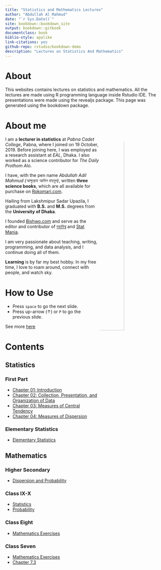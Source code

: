 --- 
title: "Statistics and Mathematics Lectures"
author: "Abdullah Al Mahmud"
date: "`r Sys.Date()`"
site: bookdown::bookdown_site
output: bookdown::gitbook
documentclass: book
biblio-style: apalike
link-citations: yes
github-repo: rstudio/bookdown-demo
description: "Lectures on Statistics And Mathematics"
---

# About {-}

This websites contains lectures on statistics and mathematics. All the lectures are made using R programming language inside Rstudio IDE. The presentations were made using the revealjs package. This page was generated using the bookdown package. 

# About me {-}

<img style="float: right; border-radius: 50%;" src="img/mahmud.jpg" width="40%">

I am a **lecturer in statistics** at *Pabna Cadet College*, Pabna, where I joined on 19 October, 2019. Before joining here, I was employed as a research assistant at *EAL*, Dhaka. I also worked as a science contributor for *The Daily Prothom Alo*. 

I have, with the pen name *Abdullah Adil Mahmud (আব্দুল্যাহ আদিল মাহমুদ)*, written **three science books**, which are all available for purchase on [Rokomari.com](https://www.rokomari.com/book/author/47631).

Hailing from Lakshmipur Sadar Upazila, I graduated with **B.S.** and **M.S.** degrees from the **University of Dhaka**.

I founded [Bishwo.com](https://www.bishwo.com) and serve as the editor and contributor of [মহাবিশ্ব](https://sky.bishwo.com) and [Stat Mania](https://www.statmania.info).

I am very passionate about teaching, writing, programming, and data analysis, and I continue doing all of them.

**Learning** is by far my best hobby. In my free time, I love to roam around, connect with people, and watch sky.

# How to Use {- #how}

- Press `space` to go the next slide.
- Press up-arrow ($\uparrow$) or `P` to go the previous slide.

See more [here](https://defkey.com/reveal-js-shortcuts)

# Contents {-}

## Statistics {- #stat}

### First Part {-}

- [Chapter 01: Introduction](https://lecture.statmania.info/stat/ch1_xi_stat.html)
- [Chapter 02: Collection, Presentation, and Organization of Data](https://lecture.statmania.info/stat/ch2_xi_stat.html)
- [Chapter 03: Measures of Central Tendency](https://lecture.statmania.info/stat/ch3_xi_stat.html)
- [Chapter 04: Measures of Dispersion](https://lecture.statmania.info/stat/ch4_xi_stat_dispersion.html)

### Elementary Statistics {-}

- [Elementary Statistics](https://lecture.statmania.info/stat/stat_preliminaries.html)

## Mathematics {-}

### Higher Secondary {-}
 
- [Dispersion and Probability](https://lecture.statmania.info/math/xi_math_probability.html)

### Class IX-X {-}

- [Statistics](https://lecture.statmania.info/math/x_stat.html)
- [Probability](https://lecture.statmania.info/math/x_prob.html)

### Class Eight {-}

- [Mathematics Exercises](https://lecture.statmania.info/math/x_stat.html)

### Class Seven {-}

- [Mathematics Exercises](https://lecture.statmania.info/math/vii_math_exercise.html)
- [Chapter 7.3](https://lecture.statmania.info/math/vii_math_7.3.html)
